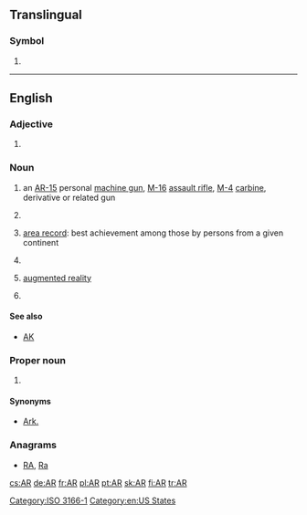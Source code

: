 {{also|Appendix:Variations of "ar"}}
==Translingual==
{{wikipedia}}

===Symbol===
{{head|mul|symbol}}

# {{non-gloss definition|The [[ISO]] 3166-1 two-letter (alpha-2) code for [[Argentina]].}}

[[Category:ISO 3166-1]]
----

==English==

===Adjective===
{{en-adj|-}}

# {{statistics}} {{initialism of|autoregressive}}

===Noun===
{{en-noun|2=-}}

# {{countable|plural '''[[ARs]]'''}} an [[AR-15]] personal [[machine gun]], [[M-16]] [[assault rifle]], [[M-4]] [[carbine]], derivative or related gun
# {{accounting|uncountable|or|plurale tantum}} {{initialism of|accounts receivable}}
# {{sports|countable|plural '''[[ARs]]'''}} [[area record]]: best achievement among those by persons from a given continent
# {{initialism of|[[armed]] [[robbery]]}}
# {{computing|chiefly|uncountable}} [[augmented reality]]
# {{countable|plural '''[[ARs]]'''}} {{initialism of|aspect ratio}}

====See also====
* {{sense|gun}} [[AK]]

===Proper noun===
{{en-proper noun}}

# {{form of|Postal abbreviation|Arkansas}}

====Synonyms====
* {{sense|Arkansas}} [[Ark.]] {{qualifier|standard, not postal, abbreviation}}

===Anagrams===
* [[RA#English|RA]], [[Ra#English|Ra]]

[[Category:en:US States]]

[[cs:AR]]
[[de:AR]]
[[fr:AR]]
[[pl:AR]]
[[pt:AR]]
[[sk:AR]]
[[fi:AR]]
[[tr:AR]]